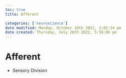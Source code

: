```yaml
---
toc: true
title: Afferent

categories: ['neuroscience']
date modified: Monday, October 10th 2022, 2:02:34 pm
date created: Thursday, July 28th 2022, 5:59:06 pm
---
```


# Afferent
- Sensory Division



